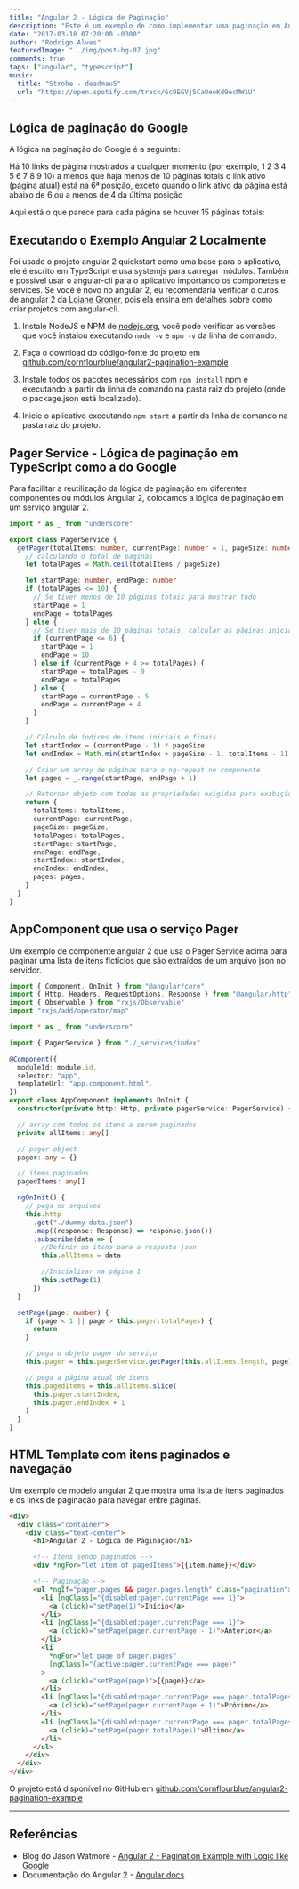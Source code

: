```yaml
---
title: "Angular 2 - Lógica de Paginação"
description: "Este é um exemplo de como implementar uma paginação em Angular 2 com uma lógica como a do Google."
date: "2017-03-18 07:20:00 -0300"
author: "Rodrigo Alves"
featuredImage: "../img/post-bg-07.jpg"
comments: true
tags: ["angular", "typescript"]
music:
  title: "Strobe - deadmau5"
  url: "https://open.spotify.com/track/6c9EGVj5CaOeoKd9ecMW1U"
---
```


## Lógica de paginação do Google

A lógica na paginação do Google é a seguinte:

Há 10 links de página mostrados a qualquer momento (por exemplo, 1 2 3 4 5 6 7 8 9 10) a menos que haja menos de 10 páginas totais
o link ativo (página atual) está na 6ª posição, exceto quando o link ativo da página está abaixo de 6 ou a menos de 4 da última posição

Aqui está o que parece para cada página se houver 15 páginas totais:


<AngularPagination />

## Executando o Exemplo Angular 2 Localmente

Foi usado o projeto angular 2 quickstart como uma base para o aplicativo, ele é escrito em TypeScript e usa systemjs para carregar módulos. Também é possivel usar o angular-cli para o aplicativo importando os componetes e services. Se você é novo no angular 2, eu recomendaria verificar o curos de angular 2 da [Loiane Groner](https://www.youtube.com/playlist?list=PLGxZ4Rq3BOBoSRcKWEdQACbUCNWLczg2G), pois ela ensina em detalhes sobre como criar projetos com angular-cli.

1. Instale NodeJS e NPM de [nodejs.org](https://nodejs.org/en/download/), você pode verificar as versões que você instalou executando `node -v` e `npm -v` da linha de comando.

1. Faça o download do código-fonte do projeto em [github.com/cornflourblue/angular2-pagination-example](https://github.com/cornflourblue/angular2-pagination-example)

1. Instale todos os pacotes necessários com `npm install` npm é executando a partir da linha de comando na pasta raiz do projeto (onde o package.json está localizado).

1. Inicie o aplicativo executando `npm start` a partir da linha de comando na pasta raiz do projeto.

## Pager Service - Lógica de paginação em TypeScript como a do Google

Para facilitar a reutilização da lógica de paginação em diferentes componentes ou módulos Angular 2, colocamos a lógica de paginação em um serviço angular 2.

```typescript
import * as _ from "underscore"

export class PagerService {
  getPager(totalItems: number, currentPage: number = 1, pageSize: number = 10) {
    // calculando o total de paginas
    let totalPages = Math.ceil(totalItems / pageSize)

    let startPage: number, endPage: number
    if (totalPages <= 10) {
      // Se tiver menos de 10 páginas totais para mostrar tudo
      startPage = 1
      endPage = totalPages
    } else {
      // Se tiver mais de 10 páginas totais, calcular as páginas inicial e final
      if (currentPage <= 6) {
        startPage = 1
        endPage = 10
      } else if (currentPage + 4 >= totalPages) {
        startPage = totalPages - 9
        endPage = totalPages
      } else {
        startPage = currentPage - 5
        endPage = currentPage + 4
      }
    }

    // Cálculo de índices de itens iniciais e finais
    let startIndex = (currentPage - 1) * pageSize
    let endIndex = Math.min(startIndex + pageSize - 1, totalItems - 1)

    // Criar um array de páginas para o ng-repeat no componente
    let pages = _.range(startPage, endPage + 1)

    // Retornar objeto com todas as propriedades exigidas para exibição
    return {
      totalItems: totalItems,
      currentPage: currentPage,
      pageSize: pageSize,
      totalPages: totalPages,
      startPage: startPage,
      endPage: endPage,
      startIndex: startIndex,
      endIndex: endIndex,
      pages: pages,
    }
  }
}
```

## AppComponent que usa o serviço Pager

Um exemplo de componente angular 2 que usa o Pager Service acima para paginar uma lista de itens fictícios que são extraídos de um arquivo json no servidor.

```typescript
import { Component, OnInit } from "@angular/core"
import { Http, Headers, RequestOptions, Response } from "@angular/http"
import { Observable } from "rxjs/Observable"
import "rxjs/add/operator/map"

import * as _ from "underscore"

import { PagerService } from "./_services/index"

@Component({
  moduleId: module.id,
  selector: "app",
  templateUrl: "app.component.html",
})
export class AppComponent implements OnInit {
  constructor(private http: Http, private pagerService: PagerService) {}

  // array com todos os itens a serem paginados
  private allItems: any[]

  // pager object
  pager: any = {}

  // items paginados
  pagedItems: any[]

  ngOnInit() {
    // pega os arquivos
    this.http
      .get("./dummy-data.json")
      .map((response: Response) => response.json())
      .subscribe(data => {
        //Definir os itens para a resposta json
        this.allItems = data

        //Inicializar na página 1
        this.setPage(1)
      })
  }

  setPage(page: number) {
    if (page < 1 || page > this.pager.totalPages) {
      return
    }

    // pega o objeto pager do serviço
    this.pager = this.pagerService.getPager(this.allItems.length, page)

    // pega a página atual de itens
    this.pagedItems = this.allItems.slice(
      this.pager.startIndex,
      this.pager.endIndex + 1
    )
  }
}
```

## HTML Template com itens paginados e navegação

Um exemplo de modelo angular 2 que mostra uma lista de itens paginados e os links de paginação para navegar entre páginas.

```html
<div>
  <div class="container">
    <div class="text-center">
      <h1>Angular 2 - Lógica de Paginação</h1>

      <!-- Itens sendo paginados -->
      <div *ngFor="let item of pagedItems">{{item.name}}</div>

      <!-- Paginação -->
      <ul *ngIf="pager.pages && pager.pages.length" class="pagination">
        <li [ngClass]="{disabled:pager.currentPage === 1}">
          <a (click)="setPage(1)">Início</a>
        </li>
        <li [ngClass]="{disabled:pager.currentPage === 1}">
          <a (click)="setPage(pager.currentPage - 1)">Anterior</a>
        </li>
        <li
          *ngFor="let page of pager.pages"
          [ngClass]="{active:pager.currentPage === page}"
        >
          <a (click)="setPage(page)">{{page}}</a>
        </li>
        <li [ngClass]="{disabled:pager.currentPage === pager.totalPages}">
          <a (click)="setPage(pager.currentPage + 1)">Próximo</a>
        </li>
        <li [ngClass]="{disabled:pager.currentPage === pager.totalPages}">
          <a (click)="setPage(pager.totalPages)">Último</a>
        </li>
      </ul>
    </div>
  </div>
</div>
```

O projeto está disponível no GitHub em [github.com/cornflourblue/angular2-pagination-example](https://github.com/cornflourblue/angular2-pagination-example)

---

## Referências

- Blog do Jason Watmore - [Angular 2 - Pagination Example with Logic like Google](http://jasonwatmore.com/post/2016/08/23/angular-2-pagination-example-with-logic-like-google)
- Documentação do Angular 2 - [Angular docs](https://angular.io/docs/ts/latest/)
